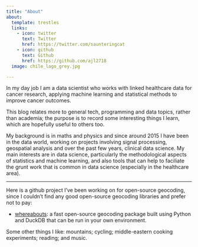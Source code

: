 ```yaml
---
title: "About"
about:
  template: trestles
  links:
    - icon: twitter
      text: Twitter
      href: https://twitter.com/saunteringcat
    - icon: github
      text: Github
      href: https://github.com/ajl2718
  image: chile_lago_grey.jpg

---
```


In my day job I am a data scientist who works with linked healthcare data for cancer research, applying machine learning and statistical methods to improve cancer outcomes.

This blog relates more to general tech, programming and data topics, rather than academia; the purpose is to record some interesting things I learn, which are hopefully useful to others too.

My background is in maths and physics and since around 2015 I have been in the data world, working on projects involving signal processing, geospatial analysis and over the past few years, clinical data science. My main interests are in data science, particularly the methodological aspects of statistics and machine learning, and also tools that can help to faciliate the grunt work that is common in data science (especially in the healthcare area).

*** 

Here is a github project I've been working on for open-source geocoding, since I couldn't find any good open-source geocoding libraries and prefer not to pay:

- [whereabouts](https://github.com/ajl2718/whereabouts): a fast open-source geocoding package built using Python and DuckDB that can be run in your own environment.


Some other things I like: mountains; cycling; middle-eastern cooking experiments; reading; and music.